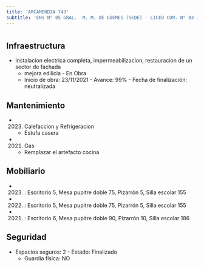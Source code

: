 ```yaml
---
title: 'ARCAMENDIA 743'
subtitle: 'ENS N° 05 GRAL.  M. M. DE GÜEMES (SEDE) - LICEO COM. N° 03 JOSE MANUEL ESTRADA'
---
```


#
## Infraestructura

* Instalacion electrica completa, impermeabilizacion, restauracion de un sector de fachada 
    + mejora edilicia - En Obra 
    + Inicio de obra: 23/11/2021 - Avance: 99% - Fecha de finalización: neutralizada 






## Mantenimiento

*  (2023) Calefaccion y Refrigeracion 
    + Estufa casera

*  (2021) Gas 
    + Remplazar el artefacto cocina





## Mobiliario

*  (2023) : Escritorio 5, Mesa pupitre doble 75, Pizarrón 5, Silla escolar 155 

*  (2022) : Escritorio 5, Mesa pupitre doble 75, Pizarrón 5, Silla escolar 155 

*  (2021) : Escritorio 6, Mesa pupitre doble 90, Pizarrón 10, Silla escolar 186 





## Seguridad

*  Espacios seguros: 2 - Estado: Finalizado 
    + Guardia física: NO



